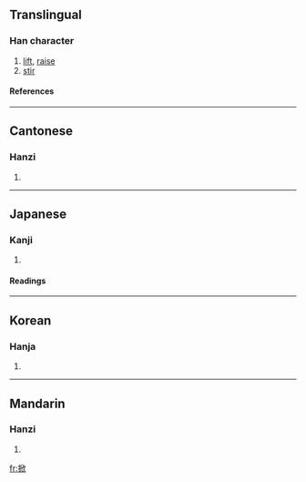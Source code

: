 ==Translingual==
===Han character===
{{Han char|rn=64|rad=手|as=08|sn=11|four=5708<sub>2</sub>|canj=手竹中人 (QHLO)}}
# [[lift]], [[raise]]
# [[stir]]
====References====
{{Han ref|kx=0436.070|dkj=12230|dj=0785.190|hdz=31899.030|uh=6380|ud=25472|bh=B1C8|bd=45512}}
----
==Cantonese==
===Hanzi===
{{yue-hanzi|jyut=|y=hin1}}
# {{defn|Cantonese}}
----
==Japanese==
===Kanji===
{{ja-kanji|grade=|rs=手08}}
# {{defn|Japanese}} 
====Readings====
{{ja-readings|on=[[きん]] (kin), [[けん]] (ken)|kun=[[かかげる]] (kakageru)}}
----
==Korean==
===Hanja===
{{ko-hanja|hangeul=흔|eumhun=|rv=heun|mr=hŭn|y=hun}}
# {{defn|Korean}}
----
==Mandarin==
===Hanzi===
{{cmn-hanzi|pin=[[xiān]] (xian1)|wg=hsien<sup>1</sup>}}
# {{defn|Mandarin}}

[[fr:掀]]